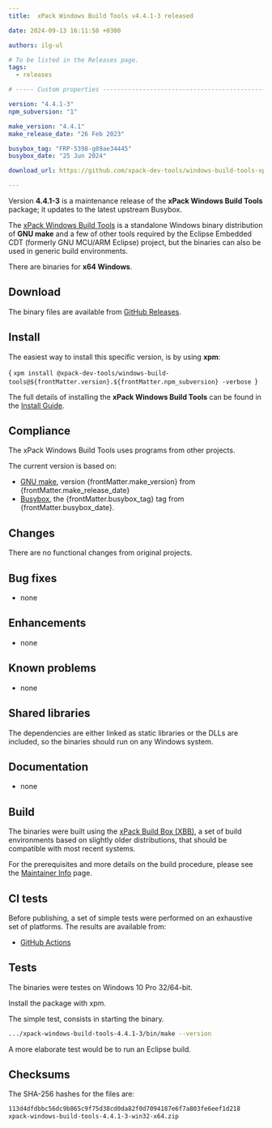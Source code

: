 ```yaml
---
title:  xPack Windows Build Tools v4.4.1-3 released

date: 2024-09-13 16:11:58 +0300

authors: ilg-ul

# To be listed in the Releases page.
tags:
  - releases

# ----- Custom properties -----------------------------------------------------

version: "4.4.1-3"
npm_subversion: "1"

make_version: "4.4.1"
make_release_date: "26 Feb 2023"

busybox_tag: "FRP-5398-g89ae34445"
busybox_date: "25 Jun 2024"

download_url: https://github.com/xpack-dev-tools/windows-build-tools-xpack/releases/tag/v4.4.1-3/

---
```


Version **4.4.1-3** is a maintenance release of the **xPack Windows Build Tools** package; it updates to the latest upstream Busybox.

<!-- truncate -->



The [xPack Windows Build Tools](https://xpack-dev-tools.github.io/windows-build-tools-xpack/)
is a standalone Windows binary distribution of
**GNU make** and a few of other tools required by the Eclipse Embedded CDT
(formerly GNU MCU/ARM Eclipse) project, but the binaries can also be used in
generic build environments.

There are binaries for **x64 Windows**.

## Download

The binary files are available from <a href={frontMatter.download_url}>GitHub Releases</a>.

<Prerequisites/>

## Install

The easiest way to install this specific version, is by using **xpm**:

<CodeBlock language="console"> {
`xpm install @xpack-dev-tools/windows-build-tools@${frontMatter.version}.${frontMatter.npm_subversion} -verbose
`} </CodeBlock>

The full details of installing the **xPack Windows Build Tools**
can be found in the [Install Guide](/docs/install/).

## Compliance

The xPack Windows Build Tools uses programs from other projects.

The current version is based on:

- [GNU make](https://ftpmirror.gnu.org/make/), version {frontMatter.make_version} from {frontMatter.make_release_date}
- [Busybox](https://github.com/rmyorston/busybox-w32), the {frontMatter.busybox_tag}
tag from {frontMatter.busybox_date}.

## Changes

There are no functional changes from original projects.

## Bug fixes

- none

## Enhancements

- none

## Known problems

- none

## Shared libraries

The dependencies are either linked as static libraries or the
DLLs are included, so the binaries should run on any Windows system.

## Documentation

- none

## Build

The binaries were built using the
[xPack Build Box (XBB)](https://xpack.github.io/xbb/), a set
of build environments based on slightly older distributions, that should be
compatible with most recent systems.

For the prerequisites and more details on the build procedure, please see the
[Maintainer Info](/docs/maintainer/) page.

## CI tests

Before publishing, a set of simple tests were performed on an exhaustive
set of platforms. The results are available from:

- [GitHub Actions](https://github.com/xpack-dev-tools/windows-build-tools-xpack/actions/)

## Tests

The binaries were testes on Windows 10 Pro 32/64-bit.

Install the package with xpm.

The simple test, consists in starting the binary.

```sh
.../xpack-windows-build-tools-4.4.1-3/bin/make --version
```

A more elaborate test would be to run an Eclipse build.

## Checksums

The SHA-256 hashes for the files are:

```txt
113d4dfdbbc56dc9b865c9f75d38cd0da82f0d7094187e6f7a803fe6eef1d218
xpack-windows-build-tools-4.4.1-3-win32-x64.zip

```

<DeprecationNotices/>

<DownloadAnalytics version={frontMatter.version}/>
